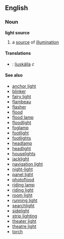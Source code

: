 ==English==

===Noun===
'''light source'''
#a [[source]] of [[illumination]]

====Translations====
*{{sv}} : [[ljuskälla]] ''c''

====See also====
*[[anchor light]]
*[[blinker]]
*[[fairy light]]
*[[flambeau]]
*[[flasher]]
*[[flood]]
*[[flood lamp]]
*[[floodlight]]
*[[foglamp]]
*[[footlight]]
*[[footlights]]
*[[headlamp]]
*[[headlight]]
*[[houselights]]
*[[jacklight]]
*[[navigation light]]
*[[night-light]]
*[[panel light]]
*[[photoflood]]
*[[riding lamp]]
*[[riding light]]
*[[room light]]
*[[running light]]
*[[searchlight]]
*[[sidelight]]
*[[strip lighting]]
*[[theater light]]
*[[theatre light]]
*[[torch]]